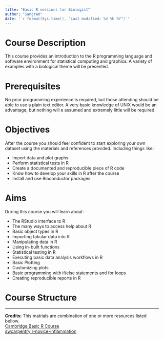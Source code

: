 ```yaml
---
title: "Basic R sessions for Biologist"
author: "Sangram"
date: '`r format(Sys.time(), "Last modified: %d %b %Y")`'
---
```


# Course Description
This course provides an introduction to the R programming language and software environment for statistical computing and graphics. A variety of examples with a biological theme will be presented.

# Prerequisites
No prior programming experience is required, but those attending should be able to use a plain text editor.
A very basic knowledge of UNIX would be an advantage, but nothing will e assumed and extremely little will be required.

# Objectives

After the course you should feel confident to start exploring your own dataset using the materials and references provided. Including things like:

* Import data and plot graphs
* Perform statistical tests in R
* Create a documented and reproducible piece of R code
* Know how to develop your skills in R after the course
* Install and use Bioconductor packages

# Aims

During this course you will learn about: 

* The RStudio interface to R
* The many ways to access help about R
* Basic object types in R
* Importing tabular data into R
* Manipulating data in R
* Using in-built functions
* Statistical testing in R
* Executing basic data analysis workflows in R
* Basic Plotting
* Customizing plots
* Basic programming with if/else statements and for loops
* Creating reproducible reports in R

# Course Structure


***
**Credits:**
This matrials are combination of one or more resources listed bellow.  
[Cambridge Basic R Course](https://github.com/cambiotraining/r-intro)  
[swcarpentry r-novice-inflammation](https://github.com/swcarpentry/r-novice-inflammation/)  